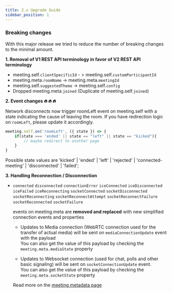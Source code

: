 ```yaml
---
title: 2.x Upgrade Guide
sidebar_position: 1
---
```


### Breaking changes

With this major release we tried to reduce the number of breaking changes to the minimal amount.

**1. Removal of V1 REST API terminology in favor of V2 REST API terminology**

- meeting.self.`clientSpecificId` - > meeting.self.`customParticipantId`
- meeting.meta.`roomName` → meeting.meta.`meetingId`
- meeting.self.`suggestedTheme` → meeting.self.`config`
- Dropped meeting.meta.`joined` (Duplicate of meeting.self.`joined`)


**2. Event changes ️‍🔥 ️‍🔥 ️‍🔥**

Network disconnects now trigger roomLeft event on meeting.self with a state indicating the cause of leaving the room. If you have redirection logic on `roomLeft`, please update it accordingly.

```jsx
meeting.self.on('roomLeft', ({ state }) => {
	if(state === 'ended' || state == "left" || state == "kicked"){
		// maybe redirect to another page
	}
}
```

Possible state values are ‘kicked’ | 'ended' | 'left'  | 'rejected' | 'connected-meeting' | 'disconnected' | 'failed';

**3. Handling Reconnection / Disconnection**

- `connected` `disconnected` `connectionError` `iceConnected` `iceDisconnected` `iceFailed` `iceReconnecting` `socketConnected` `socketDisconnected` `socketReconnecting` `socketReconnectAttempt` `socketReconnectFailure` `socketReconnected` `socketFailure`
    
    events on meeting.meta are **removed and replaced** with new simplified connection events and properties
    
    - Updates to Media connection (WebRTC connection used for the transfer of actual media) will be sent on `mediaConnectionUpdate` event with the payload    
      You can also get the value of this payload by checking the `meeting.meta.mediaState` property
    
    - Updates to Websocket connection (used for chat, polls and other basic signaling) will be sent on `socketConnectionUpdate` event.    
      You can also get the value of this payload by checking the `meeting.meta.socketState` property

    Read more on the [meeting metadata page](/web-core/room-metadata)